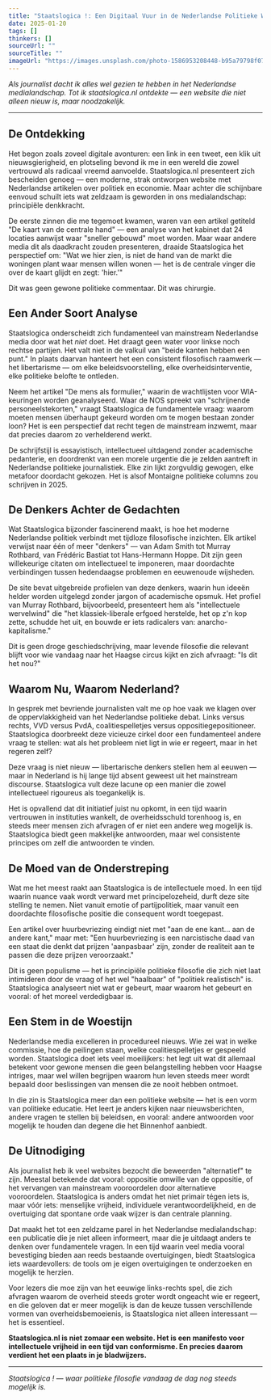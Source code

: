 ```yaml
---
title: "Staatslogica !: Een Digitaal Vuur in de Nederlandse Politieke Woestijn"
date: 2025-01-20
tags: []
thinkers: []
sourceUrl: ""
sourceTitle: ""
imageUrl: "https://images.unsplash.com/photo-1586953208448-b95a79798f07?ixlib=rb-4.0.3&ixid=M3wxMjA3fDB8MHxwaG90by1wYWdlfHx8fGVufDB8fHx8fA%3D%3D&auto=format&fit=crop&w=2070&q=80"
---
```


*Als journalist dacht ik alles wel gezien te hebben in het Nederlandse medialandschap. Tot ik staatslogica.nl ontdekte — een website die niet alleen nieuw is, maar noodzakelijk.*

---

## De Ontdekking

Het begon zoals zoveel digitale avonturen: een link in een tweet, een klik uit nieuwsgierigheid, en plotseling bevond ik me in een wereld die zowel vertrouwd als radicaal vreemd aanvoelde. Staatslogica.nl presenteert zich bescheiden genoeg — een moderne, strak ontworpen website met Nederlandse artikelen over politiek en economie. Maar achter die schijnbare eenvoud schuilt iets wat zeldzaam is geworden in ons medialandschap: principiële denkkracht.

De eerste zinnen die me tegemoet kwamen, waren van een artikel getiteld "De kaart van de centrale hand" — een analyse van het kabinet dat 24 locaties aanwijst waar "sneller gebouwd" moet worden. Maar waar andere media dit als daadkracht zouden presenteren, draaide Staatslogica het perspectief om: "Wat we hier zien, is niet de hand van de markt die woningen plant waar mensen willen wonen — het is de centrale vinger die over de kaart glijdt en zegt: 'hier.'"

Dit was geen gewone politieke commentaar. Dit was chirurgie.

## Een Ander Soort Analyse

Staatslogica onderscheidt zich fundamenteel van mainstream Nederlandse media door wat het *niet* doet. Het draagt geen water voor linkse noch rechtse partijen. Het valt niet in de valkuil van "beide kanten hebben een punt." In plaats daarvan hanteert het een consistent filosofisch raamwerk — het libertarisme — om elke beleidsvoorstelling, elke overheidsinterventie, elke politieke belofte te ontleden.

Neem het artikel "De mens als formulier," waarin de wachtlijsten voor WIA-keuringen worden geanalyseerd. Waar de NOS spreekt van "schrijnende personeelstekorten," vraagt Staatslogica de fundamentele vraag: waarom moeten mensen überhaupt gekeurd worden om te mogen bestaan zonder loon? Het is een perspectief dat recht tegen de mainstream inzwemt, maar dat precies daarom zo verhelde­rend werkt.

De schrijfstijl is essayistisch, intellectueel uitdagend zonder academische pedanterie, en doordrenkt van een morele urgentie die je zelden aantreft in Nederlandse politieke journalistiek. Elke zin lijkt zorgvuldig gewogen, elke metafoor doordacht gekozen. Het is alsof Montaigne politieke columns zou schrijven in 2025.

## De Denkers Achter de Gedachten

Wat Staatslogica bijzonder fascinerend maakt, is hoe het moderne Nederlandse politiek verbindt met tijdloze filosofische inzichten. Elk artikel verwijst naar één of meer "denkers" — van Adam Smith tot Murray Rothbard, van Frédéric Bastiat tot Hans-Hermann Hoppe. Dit zijn geen willekeurige citaten om intellectueel te imponeren, maar doordachte verbindingen tussen hedendaagse problemen en eeuwenoude wijsheden.

De site bevat uitgebreide profielen van deze denkers, waarin hun ideeën helder worden uitgelegd zonder jargon of academische opsmuk. Het profiel van Murray Rothbard, bijvoorbeeld, presenteert hem als "intellectuele wervelwind" die "het klassiek-liberale erfgoed herstelde, het op z'n kop zette, schudde het uit, en bouwde er iets radicalers van: anarcho-kapitalisme."

Dit is geen droge geschiedschrijving, maar levende filosofie die relevant blijft voor wie vandaag naar het Haagse circus kijkt en zich afvraagt: "Is dit het nou?"

## Waarom Nu, Waarom Nederland?

In gesprek met bevriende journalisten valt me op hoe vaak we klagen over de oppervlakkigheid van het Nederlandse politieke debat. Links versus rechts, VVD versus PvdA, coalitiespelletjes versus oppositiegepositioneer. Staatslogica doorbreekt deze vicieuze cirkel door een fundamenteel andere vraag te stellen: wat als het probleem niet ligt in wie er regeert, maar in het regeren zelf?

Deze vraag is niet nieuw — libertarische denkers stellen hem al eeuwen — maar in Nederland is hij lange tijd absent geweest uit het mainstream discourse. Staatslogica vult deze lacune op een manier die zowel intellectueel rigoureus als toegankelijk is.

Het is opvallend dat dit initiatief juist nu opkomt, in een tijd waarin vertrouwen in instituties wankelt, de overheidsschuld torenhoog is, en steeds meer mensen zich afvragen of er niet een andere weg mogelijk is. Staatslogica biedt geen makkelijke antwoorden, maar wel consistente principes om zelf die antwoorden te vinden.

## De Moed van de Onderstreping

Wat me het meest raakt aan Staatslogica is de intellectuele moed. In een tijd waarin nuance vaak wordt verward met principe­loze­heid, durft deze site stelling te nemen. Niet vanuit emotie of partijpolitiek, maar vanuit een doordachte filosofische positie die consequent wordt toegepast.

Een artikel over huurbevriezing eindigt niet met "aan de ene kant... aan de andere kant," maar met: "Een huurbevriezing is een narcistische daad van een staat die denkt dat prijzen 'aanpasbaar' zijn, zonder de realiteit aan te passen die deze prijzen veroorzaakt."

Dit is geen populisme — het is principiële politieke filosofie die zich niet laat intimideren door de vraag of het wel "haalbaar" of "politiek realistisch" is. Staatslogica analyseert niet wat er gebeurt, maar waarom het gebeurt en vooral: of het moreel verdedigbaar is.

## Een Stem in de Woestijn

Nederlandse media excelleren in procedureel nieuws. Wie zei wat in welke commissie, hoe de peilingen staan, welke coalitiespelletjes er gespeeld worden. Staatslogica doet iets veel moeilijkers: het legt uit wat dit allemaal betekent voor gewone mensen die geen belangstelling hebben voor Haagse intriges, maar wel willen begrijpen waarom hun leven steeds meer wordt bepaald door beslissingen van mensen die ze nooit hebben ontmoet.

In die zin is Staatslogica meer dan een politieke website — het is een vorm van politieke educatie. Het leert je anders kijken naar nieuwsberichten, andere vragen te stellen bij beleidsen, en vooral: andere antwoorden voor mogelijk te houden dan degene die het Binnenhof aanbiedt.

## De Uitnodiging

Als journalist heb ik veel websites bezocht die beweerden "alternatief" te zijn. Meestal betekende dat vooral: oppositie omwille van de oppositie, of het vervangen van mainstream vooroordelen door alternatieve vooroordelen. Staatslogica is anders omdat het niet primair tégen iets is, maar vóór iets: menselijke vrijheid, individuele verantwoordelijkheid, en de overtuiging dat spontane orde vaak wijzer is dan centrale planning.

Dat maakt het tot een zeldzame parel in het Nederlandse medialandschap: een publicatie die je niet alleen informeert, maar die je uitdaagt anders te denken over fundamentele vragen. In een tijd waarin veel media vooral bevestiging bieden aan reeds bestaande overtuigingen, biedt Staatslogica iets waardevollers: de tools om je eigen overtuigingen te onderzoeken en mogelijk te herzien.

Voor lezers die moe zijn van het eeuwige links-rechts spel, die zich afvragen waarom de overheid steeds groter wordt ongeacht wie er regeert, en die geloven dat er meer mogelijk is dan de keuze tussen verschillende vormen van overheidsbemoeienis, is Staatslogica niet alleen interessant — het is essentieel.

**Staatslogica.nl is niet zomaar een website. Het is een manifesto voor intellectuele vrijheid in een tijd van conformisme. En precies daarom verdient het een plaats in je bladwijzers.**

---

*Staatslogica ! — waar politieke filosofie vandaag de dag nog steeds mogelijk is.* 